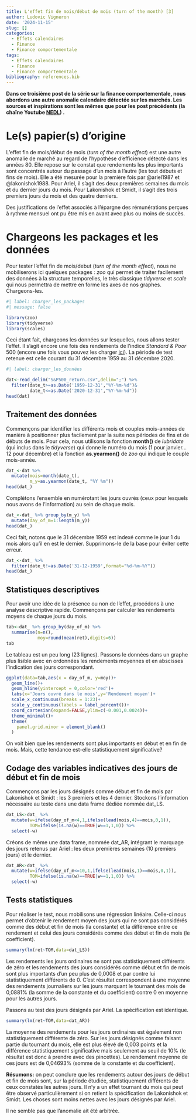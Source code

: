```yaml
---
title: L'effet fin de mois/début de mois (turn of the month) [3]
author: Ludovic Vigneron
date: '2024-11-15'
slug: []
categories:
  - Effets calendaires
  - Finance
  - Finance comportementale
tags:
  - Effets calendaires
  - Finance
  - Finance comportementale
bibliography: references.bib
---
```


**Dans ce troisième post de la série sur la finance comportementale, nous abordons une autre anomalie calendaire détectée sur les marchés. Les sources et inspirations sont les mêmes que pour les post précédents (la chaîne Youtube [NEDL](https://www.youtube.com/@NEDLeducation)) .**

# Le(s) papier(s) d'origine

L'effet fin de mois/début de mois (*turn of the month effect*) est une autre anomalie de marché au regard de l'hypothèse d'efficience détecté dans les années 80. Elle repose sur le constat que rendements les plus importants sont concentrés autour du passage d'un mois à l'autre (les tout débuts et fins de mois). Elle a été mesurée pour la première fois par @ariel1987 et @lakonishok1988. Pour Ariel, il s'agit des deux premières semaines du mois et du dernier jours du mois. Pour Lakonishok et Smidt, il s'agit des trois premiers jours du mois et des quatre derniers.

Des justifications de l'effet associés à l'épargne des rémunérations perçues à rythme mensuel ont pu être mis en avant avec plus ou moins de succès.

# Chargeons les packages et les données

Pour tester l'effet fin de mois/debut (*turn of the month effect*), nous ne mobiliserons ici quelques packages : *zoo* qui permet de traiter facilement des données à la structure temporelles, le très classique *tidyverse* et *scale* qui nous permettra de mettre en forme les axes de nos graphes. Chargeons-les.

```r
#| label: charger_les_packages
#| message: false

library(zoo)
library(tidyverse)
library(scales)
```

Ceci étant fait, chargeons les données sur lesquelles, nous allons tester l'effet. Il s'agit encore une fois des rendements de l'indice *Standard & Poor* 500 (encore une fois vous pouvez les charger [ici](S&P500_return.csv)). La période de test retenue est celle courant du 31 décembre 1959 au 31 décembre 2020.

```r
#| label: charger_les_données

dat<-read_delim("S&P500_return.csv",delim=";") %>% 
  filter(date_t>=as.Date('1959-12-31',"%Y-%m-%d")&
         date_t<=as.Date('2020-12-31',"%Y-%m-%d"))
head(dat)
```

## Traitement des données

Commençons par identifier les différents mois et couples mois-années de manière à positionner plus facilement par la suite nos périodes de fins et de débuts de mois. Pour cela, nous utilisons la fonction **month()** de *lubridate* (qui inclus dans le *tidyverse*) qui donne le numéro du mois (1 pour janvier...12 pour décembre) et la fonction **as.yearmon()** de *zoo* qui indique le couple mois-année.

```r
dat_<-dat %>% 
  mutate(mois=month(date_t),
         m_y=as.yearmon(date_t, "%Y %m"))
head(dat_)
```

Complétons l'ensemble en numérotant les jours ouvrés (ceux pour lesquels nous avons de l'information) au sein de chaque mois.

```r
dat_<-dat_ %>% group_by(m_y) %>% 
  mutate(day_of_m=1:length(m_y))
head(dat_)
```

Ceci fait, notons que le 31 décembre 1959 est indexé comme le jour 1 du mois alors qu'il en est le dernier. Supprimons-le de la base pour éviter cette erreur.

```r
dat_<-dat_ %>% 
  filter(date_t!=as.Date('31-12-1959',format="%d-%m-%Y"))
head(dat_)
```

## Statistiques descriptives

Pour avoir une idée de la présence ou non de l'effet, procédons à une analyse descriptive rapide. Commençons par calculer les rendements moyens de chaque jours du mois.

```r
tab<-dat_ %>% group_by(day_of_m) %>% 
  summarise(n=n(),
            moy=round(mean(ret),digits=6))
tab
```

Le tableau est un peu long (23 lignes). Passons le données dans un graphe plus lisible avec en ordonnées les rendements moyennes et en abscisses l'indication des jours correspondant.

```r
ggplot(data=tab,aes(x = day_of_m, y=moy))+
  geom_line()+
  geom_hline(yintercept = 0,color='red')+
  labs(x='Jours ouvré dans le mois',y='Rendement moyen')+
  scale_x_continuous(breaks = 1:23)+
  scale_y_continuous(labels = label_percent())+
  coord_cartesian(expand=FALSE,ylim=c(-0.001,0.0024))+
  theme_minimal()+
  theme(
    panel.grid.minor = element_blank()
  )
```

On voit bien que les rendements sont plus importants en début et en fin de mois. Mais, cette tendance est-elle statistiquement significative?

## Codage des variables indicatives des jours de début et fin de mois

Commençons par les jours désignés comme début et fin de mois par Lakonishok et Smidt : les 3 premiers et les 4 dernier. Stockons l'information nécessaire au teste dans une data frame dédiée nommée dat_LS.

```r
dat_LS<-dat_ %>% 
  mutate(w=ifelse(day_of_m<4,1,ifelse(lead(mois,4)==mois,0,1)),
         TOM=ifelse(is.na(w)==TRUE|w==1,1,0)) %>% 
  select(-w)
```

Créons de même une data frame, nommée dat_AR, intégrant le marquage des jours retenus par Ariel : les deux premières semaines (10 premiers jours) et le dernier.

```r
dat_AR<-dat_ %>% 
  mutate(w=ifelse(day_of_m<=10,1,ifelse(lead(mois,1)==mois,0,1)),
         TOM=ifelse(is.na(w)==TRUE|w==1,1,0)) %>% 
  select(-w)
```

## Tests statistiques

Pour réaliser le test, nous mobilisons une régression linéaire. Celle-ci nous permet d'obtenir le rendement moyen des jours qui ne sont pas considérés comme des début et fin de mois (la constante) et la différence entre ce rendement et celui des jours considérés comme des début et fin de mois (le coefficient).

```r
summary(lm(ret~TOM,data=dat_LS))
```

Les rendements les jours ordinaires ne sont pas statistiquement différents de zéro et les rendements des jours considérés comme début et fin de mois sont plus importants d'un peu plus de 0,0008 et par contre lui statistiquement différents de 0. C'est résultat correspondent à une moyenne des rendements journaliers sur les jours marquant le tournant des mois de 0,0881% (la somme de la constante et du coefficient) contre 0 en moyenne pour les autres jours.

Passons au test des jours désignés par Ariel. La spécification est identique.

```r
summary(lm(ret~TOM,data=dat_AR))
```

La moyenne des rendements pour les jours ordinaires est également non statistiquement différente de zéro. Sur les jours désignés comme faisant partie du tournant du mois, elle est plus élevé de 0,003 points et la différence statistiquement significative mais seulement au seuil de 10% (le résultat est donc à prendre avec des pincettes). Le rendement moyenne de ces jours est de 0,04693% (somme de la constante et du coefficient).

**Résumons:** on peut conclure que les rendements autour des jours de début et fin de mois sont, sur la période étudiée, statistiquement différents de ceux constatés les autres jours. Il n'y a un effet tournant du mois qui peut être observé particulièrement si on retient la spécification de Lakonishok et Smidt. Les choses sont moins nettes avec les jours désignés par Ariel.

Il ne semble pas que l'anomalie ait été arbitrée.
